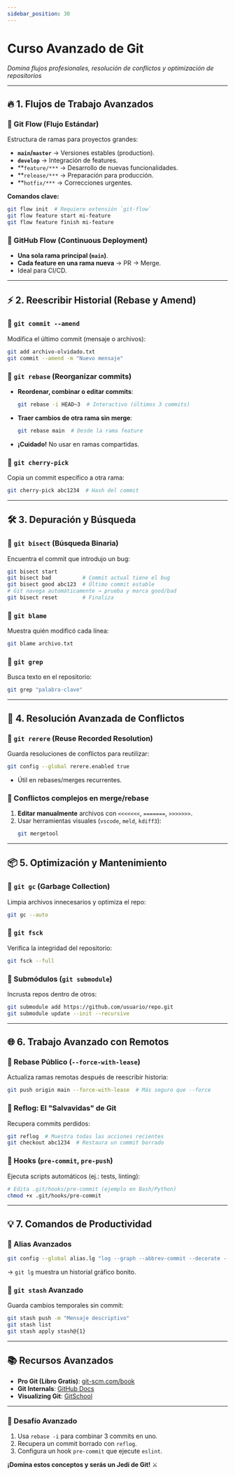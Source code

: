 ```yaml
---
sidebar_position: 30
---
```


# Curso Avanzado de Git  
*Domina flujos profesionales, resolución de conflictos y optimización de repositorios*  

---

## **🔥 1. Flujos de Trabajo Avanzados**  

### **🔹 Git Flow (Flujo Estándar)**  
Estructura de ramas para proyectos grandes:  
- **`main`/`master`** → Versiones estables (production).  
- **`develop`** → Integración de features.  
- **`feature/***` → Desarrollo de nuevas funcionalidades.  
- **`release/***` → Preparación para producción.  
- **`hotfix/***` → Correcciones urgentes.  

**Comandos clave:**  
```bash
git flow init  # Requiere extensión `git-flow`
git flow feature start mi-feature
git flow feature finish mi-feature
```

### **🔹 GitHub Flow (Continuous Deployment)**  
- **Una sola rama principal (`main`)**.  
- **Cada feature en una rama nueva** → PR → Merge.  
- Ideal para CI/CD.  

---

## **⚡ 2. Reescribir Historial (Rebase y Amend)**  

### **🔹 `git commit --amend`**  
Modifica el último commit (mensaje o archivos):  
```bash
git add archivo-olvidado.txt
git commit --amend -m "Nuevo mensaje"
```

### **🔹 `git rebase` (Reorganizar commits)**  
- **Reordenar, combinar o editar commits**:  
  ```bash
  git rebase -i HEAD~3  # Interactivo (últimos 3 commits)
  ```
- **Traer cambios de otra rama sin merge**:  
  ```bash
  git rebase main  # Desde la rama feature
  ```
- **¡Cuidado!** No usar en ramas compartidas.  

### **🔹 `git cherry-pick`**  
Copia un commit específico a otra rama:  
```bash
git cherry-pick abc1234  # Hash del commit
```

---

## **🛠 3. Depuración y Búsqueda**  

### **🔹 `git bisect` (Búsqueda Binaria)**  
Encuentra el commit que introdujo un bug:  
```bash
git bisect start
git bisect bad          # Commit actual tiene el bug
git bisect good abc123  # Último commit estable
# Git navega automáticamente → prueba y marca good/bad
git bisect reset        # Finaliza
```

### **🔹 `git blame`**  
Muestra quién modificó cada línea:  
```bash
git blame archivo.txt
```

### **🔹 `git grep`**  
Busca texto en el repositorio:  
```bash
git grep "palabra-clave"
```

---

## **🚨 4. Resolución Avanzada de Conflictos**  

### **🔹 `git rerere` (Reuse Recorded Resolution)**  
Guarda resoluciones de conflictos para reutilizar:  
```bash
git config --global rerere.enabled true
```
- Útil en rebases/merges recurrentes.  

### **🔹 Conflictos complejos en merge/rebase**  
1. **Editar manualmente** archivos con `<<<<<<<`, `=======`, `>>>>>>>`.  
2. Usar herramientas visuales (`vscode`, `meld`, `kdiff3`):  
   ```bash
   git mergetool
   ```

---

## **📦 5. Optimización y Mantenimiento**  

### **🔹 `git gc` (Garbage Collection)**  
Limpia archivos innecesarios y optimiza el repo:  
```bash
git gc --auto
```

### **🔹 `git fsck`**  
Verifica la integridad del repositorio:  
```bash
git fsck --full
```

### **🔹 Submódulos (`git submodule`)**  
Incrusta repos dentro de otros:  
```bash
git submodule add https://github.com/usuario/repo.git
git submodule update --init --recursive
```

---

## **🌐 6. Trabajo Avanzado con Remotos**  

### **🔹 Rebase Público (`--force-with-lease`)**  
Actualiza ramas remotas después de reescribir historia:  
```bash
git push origin main --force-with-lease  # Más seguro que --force
```

### **🔹 Reflog: El "Salvavidas" de Git**  
Recupera commits perdidos:  
```bash
git reflog  # Muestra todas las acciones recientes
git checkout abc1234  # Restaura un commit borrado
```

### **🔹 Hooks (`pre-commit`, `pre-push`)**  
Ejecuta scripts automáticos (ej.: tests, linting):  
```bash
# Edita .git/hooks/pre-commit (ejemplo en Bash/Python)
chmod +x .git/hooks/pre-commit
```

---

## **💡 7. Comandos de Productividad**  

### **🔹 Alias Avanzados**  
```bash
git config --global alias.lg "log --graph --abbrev-commit --decorate --format=format:'%C(bold blue)%h%C(reset) - %C(bold green)(%ar)%C(reset) %C(white)%s%C(reset) %C(dim white)- %an%C(reset)%C(bold yellow)%d%C(reset)'"
```
→ `git lg` muestra un historial gráfico bonito.  

### **🔹 `git stash` Avanzado**  
Guarda cambios temporales sin commit:  
```bash
git stash push -m "Mensaje descriptivo"
git stash list
git stash apply stash@{1}
```

---

## **📚 Recursos Avanzados**  
- **Pro Git (Libro Gratis)**: [git-scm.com/book](https://git-scm.com/book/es/v2)  
- **Git Internals**: [GitHub Docs](https://github.com/git/git)  
- **Visualizing Git**: [GitSchool](https://git-school.github.io/visualizing-git/)  

---

### **🚀 Desafío Avanzado**  
1. Usa `rebase -i` para combinar 3 commits en uno.  
2. Recupera un commit borrado con `reflog`.  
3. Configura un hook `pre-commit` que ejecute `eslint`.  

**¡Domina estos conceptos y serás un Jedi de Git!** ⚔️